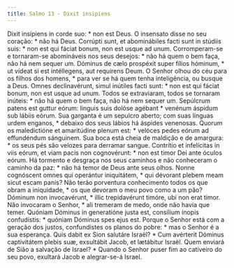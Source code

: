 ```yaml
---
title: Salmo 13 - Dixit insipiens
---
```


<div class="grid grid-cols-2 gap-5">
  <span class="col-6 dropcaps text-justify">
    Dixit insípiens in corde suo: * non est Deus.
  </span>
  <span class="col-6 dropcaps text-justify">
    O insensato disse no seu coração: * não há Deus.
  </span>
  <span class="col-6 text-justify">
    Corrúpti sunt, et abominábiles facti sunt in stúdiis suis: * non est qui
    fáciat bonum, non est usque ad unum.
  </span>
  <span class="col-6 text-justify">
    Corromperam-se e tornaram-se abomináveis nos seus desejos: * não há quem o
    bem faça, não há nem sequer um.
  </span>
  <span class="col-6 text-justify">
    Dóminus de cælo prospéxit super fílios hóminum, * ut vídeat si est
    intéllegens, aut requírens Deum.
  </span>
  <span class="col-6 text-justify">
    O Senhor olhou do céu para os filhos dos homens, * para ver se há quem tenha
    inteligência, ou busque a Deus.
  </span>
  <span class="col-6 text-justify">
    Omnes declinavérunt, simul inútiles facti sunt: * non est qui fáciat bonum,
    non est usque ad unum.
  </span>
  <span class="col-6 text-justify">
    Todos se extraviaram, todos se tornaram inúteis: * não há quem o bem faça,
    não há nem sequer um.
  </span>
  <span class="col-6 text-justify">
    Sepúlcrum patens est guttur eórum: linguis suis dolóse agébant * venénum
    áspidum sub lábiis eórum.
  </span>
  <span class="col-6 text-justify">
    Sua garganta é um sepulcro aberto; com suas línguas urdem enganos, * debaixo
    dos seus lábios há áspides venenosas.
  </span>
  <span class="col-6 text-justify">
    Quorum os maledictióne et amaritúdine plenum est: * velóces pedes eórum ad
    effundéndum sánguinem.
  </span>
  <span class="col-6 text-justify">
    Sua boca está cheia de maldição e de amargura: * os seus pés são velozes
    para derramar sangue.
  </span>
  <span class="col-6 text-justify">
    Contrítio et infelícitas in viis eórum, et viam pacis non cognovérunt: * non
    est timor Dei ante óculos eórum.
  </span>
  <span class="col-6 text-justify">
    Há tormento e desgraça nos seus caminhos e não conheceram o caminho da paz:
    * não há temor de Deus ante seus olhos.
  </span>
  <span class="col-6 text-justify">
    Nonne cognóscent omnes qui operántur iniquitátem, * qui dévorant plebem meam
    sicut escam panis?
  </span>
  <span class="col-6 text-justify">
    Não terão porventura conhecimento todos os que obram a iniquidade, * os que
    devoram o meu povo como a um pão?
  </span>
  <span class="col-6 text-justify">
    Dóminum non invocavérunt, * illic trepidavérunt timóre, ubi non erat timor.
  </span>
  <span class="col-6 text-justify">
    Não invocaram o Senhor, * ali tremeram de medo, onde não havia que temer.
  </span>
  <span class="col-6 text-justify">
    Quóniam Dóminus in generatióne justa est, consílium ínopis confudístis: *
    quóniam Dóminus spes ejus est.
  </span>
  <span class="col-6 text-justify">
    Porque o Senhor está com a geração dos justos, confundistes os planos do
    pobre: * mas o Senhor é a sua esperança.
  </span>
  <span class="col-6 text-justify">
    Quis dabit ex Sion salutáre Israël? * Cum avérterit Dóminus captivitátem
    plebis suæ, exsultábit Jacob, et lætábitur Israël.
  </span>
  <span class="col-6 text-justify">
    Quem enviará de Sião a salvação de Israel? * Quando o Senhor puser fim ao
    cativeiro do seu povo, exultará Jacob e alegrar-se-á Israel.
  </span>
</div>

